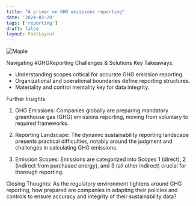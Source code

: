 ```yaml
---
title: "A primer on GHG emissions reporting"
date: '2024-03-29'
tags: ['reporting']
draft: false
layout: PostLayout
---
```


<div className="flex justify-center">
  <div className="my-1 w-full px-2 xl:my-1 xl:w-1/2 xl:px-2">
    <img src="https://willpolesa.pythonanywhere.com/static/podcast_thumbnails/recPa0rEyOhbSvktMpodcast_thumbnail.jpg" alt="Maple" className="mx-auto h-58 w-auto" />
  </div>
</div>

Navigating #GHGReporting Challenges & Solutions
Key Takeaways:
- Understanding scopes critical for accurate GHG emission reporting.
- Organizational and operational boundaries define reporting structures.
- Materiality and control mentality key for data integrity.

Further Insights
1. GHG Emissions:
Companies globally are preparing mandatory greenhouse gas (GHG) emissions reporting, moving from voluntary to required frameworks.

2. Reporting Landscape:
The dynamic sustainability reporting landscape presents practical difficulties, notably around the judgment and challenges in calculating GHG emissions.

3. Emission Scopes:
Emissions are categorized into Scopes 1 (direct), 2 (indirect from purchased energy), and 3 (all other indirect) crucial for thorough reporting.

Closing Thoughts:
As the regulatory environment tightens around GHG reporting, how prepared are companies in adapting their policies and controls to ensure accuracy and integrity of their sustainability data?
